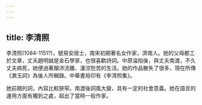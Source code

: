 ```yaml
---
---
---
```

title: 李清照
---



李清照(1084-1151?)，號易安居士，南宋初期著名女作家，濟南人。她的父母都工於文章，丈夫趙明誠是金石學家，也很喜歡詩詞。中原淪陷後，與丈夫南渡，不久丈夫病死，她便過著顛沛流離、淒涼愁苦的生活。她的作品散失了很多，現在所傳《漱玉詞》為後人所輯錄。中華書局印有《李清照集》。

她前期的詞，內容比較狹窄。南渡後詞風大變，具有一定的社會意義。她在語言的運用方面有獨到之處，超出了當時一般作家。